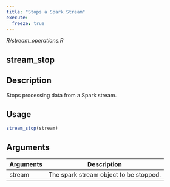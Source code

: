 ```yaml
---
title: "Stops a Spark Stream"
execute:
  freeze: true
---
```


*R/stream_operations.R*

## stream_stop

## Description
Stops processing data from a Spark stream. 


## Usage
```r
stream_stop(stream) 
```

## Arguments
|Arguments|Description|
|---|---|
| stream | The spark stream object to be stopped. |







